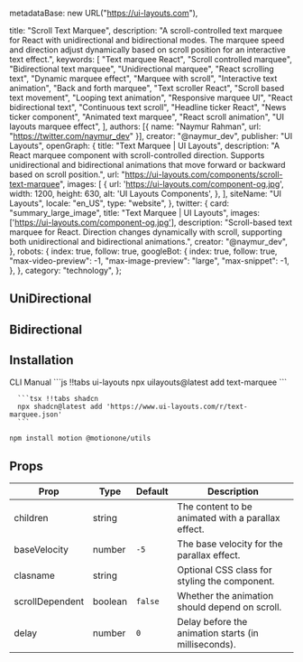   metadataBase: new URL("https://ui-layouts.com"),

  title: "Scroll Text Marquee",
  description:
    "A scroll-controlled text marquee for React with unidirectional and bidirectional modes. The marquee speed and direction adjust dynamically based on scroll position for an interactive text effect.",
  keywords: [
    "Text marquee React",
    "Scroll controlled marquee",
    "Bidirectional text marquee",
    "Unidirectional marquee",
    "React scrolling text",
    "Dynamic marquee effect",
    "Marquee with scroll",
    "Interactive text animation",
    "Back and forth marquee",
    "Text scroller React",
    "Scroll based text movement",
    "Looping text animation",
    "Responsive marquee UI",
    "React bidirectional text",
    "Continuous text scroll",
    "Headline ticker React",
    "News ticker component",
    "Animated text marquee",
    "React scroll animation",
    "UI layouts marquee effect",
  ],
  authors: [{ name: "Naymur Rahman", url: "https://twitter.com/naymur_dev" }],
  creator: "@naymur_dev",
  publisher: "UI Layouts",
  openGraph: {
    title: "Text Marquee | UI Layouts",
    description:
      "A React marquee component with scroll-controlled direction. Supports unidirectional and bidirectional animations that move forward or backward based on scroll position.",
    url: "https://ui-layouts.com/components/scroll-text-marquee",
    images: [
      {
        url: 'https://ui-layouts.com/component-og.jpg',
        width: 1200,
        height: 630,
        alt: 'UI Layouts Components',
      },
    ],
    siteName: "UI Layouts",
    locale: "en_US",
    type: "website",
  },
  twitter: {
    card: "summary_large_image",
    title: "Text Marquee | UI Layouts",
    images: ['https://ui-layouts.com/component-og.jpg'],
    description:
      "Scroll-based text marquee for React. Direction changes dynamically with scroll, supporting both unidirectional and bidirectional animations.",
    creator: "@naymur_dev",
  },
  robots: {
    index: true,
    follow: true,
    googleBot: {
      index: true,
      follow: true,
      "max-video-preview": -1,
      "max-image-preview": "large",
      "max-snippet": -1,
    },
  },
  category: "technology",
};


## UniDirectional

<ComponentCodePreview name='scroll-text-marquee-unidirectional' hasReTrigger />

## Bidirectional

<ComponentCodePreview name='scroll-text-marquee-bidirectional' hasReTrigger />

## Installation


<Tabs defaultValue="cli">

<TabsList className='border-b w-full bg-white justify-start dark:bg-neutral-800 h-11'>
  <TabsTrigger value='cli'>CLI</TabsTrigger>
  <TabsTrigger value='manual'>Manual</TabsTrigger>
</TabsList>

  <TabsContent value="cli">
   <CodeWithTabs>
      ```js !!tabs ui-layouts
      npx uilayouts@latest add text-marquee
      ```

      ```tsx !!tabs shadcn
      npx shadcn@latest add 'https://www.ui-layouts.com/r/text-marquee.json'
      ```

   </CodeWithTabs>
  </TabsContent>
  
<TabsContent value="manual" manualType>

```bash
npm install motion @motionone/utils
```

<CodeSnippets name="scroll-text-marque" />

</TabsContent>
</Tabs>

## Props

| Prop            | Type    | Default | Description                                          |
| --------------- | ------- | ------- | ---------------------------------------------------- |
| children        | string  |         | The content to be animated with a parallax effect.   |
| baseVelocity    | number  | `-5`    | The base velocity for the parallax effect.           |
| clasname        | string  |         | Optional CSS class for styling the component.        |
| scrollDependent | boolean | `false` | Whether the animation should depend on scroll.       |
| delay           | number  | `0`     | Delay before the animation starts (in milliseconds). |

